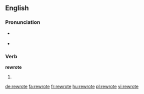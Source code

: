 ==English==

===Pronunciation===
* {{a|US}} {{IPA|/ɹi.ɹoʊt/}}
* {{rhymes|əʊt}}

===Verb===
'''rewrote'''

# {{en-simple past of|rewrite}}

[[de:rewrote]]
[[fa:rewrote]]
[[fr:rewrote]]
[[hu:rewrote]]
[[pl:rewrote]]
[[vi:rewrote]]